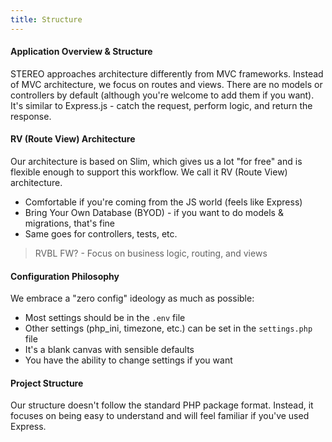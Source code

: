 ```yaml
---
title: Structure
---
```



#### Application Overview & Structure

STEREO approaches architecture differently from MVC frameworks. Instead of MVC architecture, we focus on routes and views. There are no models or controllers by default (although you're welcome to add them if you want). It's similar to Express.js - catch the request, perform logic, and return the response.

#### RV (Route View) Architecture

Our architecture is based on Slim, which gives us a lot "for free" and is flexible enough to support this workflow. We call it RV (Route View) architecture.

- Comfortable if you're coming from the JS world (feels like Express)
- Bring Your Own Database (BYOD) - if you want to do models & migrations, that's fine
- Same goes for controllers, tests, etc.

> RVBL FW? - Focus on business logic, routing, and views

#### Configuration Philosophy

We embrace a "zero config" ideology as much as possible:

- Most settings should be in the `.env` file
- Other settings (php_ini, timezone, etc.) can be set in the `settings.php` file
- It's a blank canvas with sensible defaults
- You have the ability to change settings if you want

#### Project Structure

Our structure doesn't follow the standard PHP package format. Instead, it focuses on being easy to understand and will feel familiar if you've used Express.